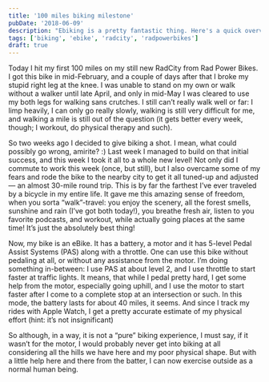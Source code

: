```yaml
---
title: '100 miles biking milestone'
pubDate: '2018-06-09'
description: "Ebiking is a pretty fantastic thing. Here's a quick overview of my first 100 miles."
tags: ['biking', 'ebike', 'radcity', 'radpowerbikes']
draft: true
---
```


Today I hit my first 100 miles on my still new RadCity from Rad Power Bikes. I got this bike in mid-February, and a couple of days after that I broke my stupid right leg at the knee. I was unable to stand on my own or walk without a walker until late April, and only in mid-May I was cleared to use my both legs for walking sans crutches. I still can’t really walk well or far: I limp heavily, I can only go really slowly, walking is still very difficult for me, and walking a mile is still out of the question (it gets better every week, though; I workout, do physical therapy and such).

So two weeks ago I decided to give biking a shot. I mean, what could possibly go wrong, amirite? :) Last week I managed to build on that initial success, and this week I took it all to a whole new level! Not only did I commute to work this week (once, but still), but I also overcame some of my fears and rode the bike to the nearby city to get it all tuned-up and adjusted — an almost 30-mile round trip. This is by far the farthest I’ve ever traveled by a bicycle in my entire life. It gave me this amazing sense of freedom, when you sorta “walk”-travel: you enjoy the scenery, all the forest smells, sunshine and rain (I’ve got both today!), you breathe fresh air, listen to you favorite podcasts, and workout, while actually going places at the same time! It’s just the absolutely best thing!

Now, my bike is an eBike. It has a battery, a motor and it has 5-level Pedal Assist Systems (PAS) along with a throttle. One can use this bike without pedaling at all, or without any assistance from the motor. I’m doing something in-between: I use PAS at about level 2, and I use throttle to start faster at traffic lights. It means, that while I pedal pretty hard, I get some help from the motor, especially going uphill, and I use the motor to start faster after I come to a complete stop at an intersection or such. In this mode, the battery lasts for about 40 miles, it seems. And since I track my rides with Apple Watch, I get a pretty accurate estimate of my physical effort (hint: it’s not insignificant)

So although, in a way, it is not a “pure” biking experience, I must say, if it wasn’t for the motor, I would probably never get into biking at all considering all the hills we have here and my poor physical shape. But with a little help here and there from the batter, I can now exercise outside as a normal human being.
